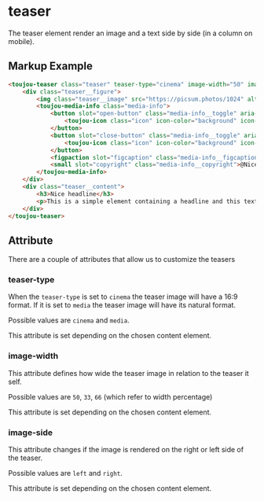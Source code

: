 # teaser

The teaser element render an image and a text side by side (in a column on mobile).

## Markup Example
```html
<toujou-teaser class="teaser" teaser-type="cinema" image-width="50" image-side="left">
    <div class="teaser__figure">
        <img class="teaser__image" src="https://picsum.photos/1024" alt="nice image" />
        <toujou-media-info class="media-info">
            <button slot="open-button" class="media-info__toggle" aria-description="Toggle the image caption and / or copyright">
                <toujou-icon class="icon" icon-color="background" icon-name="info" icon-size="ms"></toujou-icon>
            </button>
            <button slot="close-button" class="media-info__toggle" aria-description="Toggle the image caption and / or copyright">
                <toujou-icon class="icon" icon-color="background" icon-name="close" icon-size="ms"></toujou-icon>
            </button>
            <figpaction slot="figcaption" class="media-info__figcaption">This is a beautiful description</figpaction>
            <small slot="copyright" class="media-info__copyright">@Nice photographer</small>
        </toujou-media-info>
    </div>
    <div class="teaser__content">
        <h3>Nice headline</h3>
        <p>This is a simple element containing a headline and this text. There are no restrictions for the amount of content. So feel free to add as much information as long as it helps your story or your customer.</p>
    </div>
</toujou-teaser>
```

## Attribute
There are a couple of attributes that allow us to customize the teasers

### teaser-type
When the `teaser-type` is set to `cinema` the teaser image will have a 16:9 format. If it is set to `media` the teaser image will have its natural format.

Possible values are `cinema` and `media`.

This attribute is set depending on the chosen content element.

### image-width
This attribute defines how wide the teaser image in relation to the teaser it self.

Possible values are `50`, `33`, `66` (which refer to width percentage)

This attribute is set depending on the chosen content element.

### image-side
This attribute changes if the image is rendered on the right or left side of the teaser.

Possible values are `left` and `right`.

This attribute is set depending on the chosen content element.
